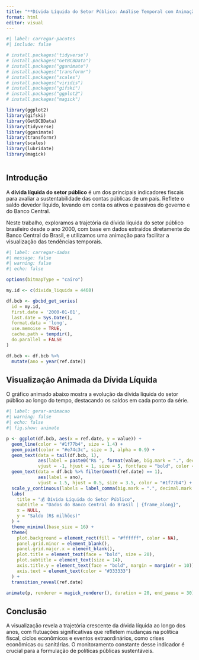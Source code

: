 ---
title: "**Dívida Líquida do Setor Público: Análise Temporal com Animação**"
format: html
editor: visual
---

```{r}
#| label: carregar-pacotes
#| include: false

# install.packages('tidyverse')
# install.packages("GetBCBData")
# install.packages("gganimate") 
# install.packages("transformr") 
# install.packages("scales")
# install.packages("viridis")
# install.packages("gifski")
# install.packages("ggplot2")
# install.packages("magick")

library(ggplot2)
library(gifski)
library(GetBCBData)
library(tidyverse)
library(gganimate)
library(transformr)
library(scales)
library(lubridate)
library(magick)
```

```{r}


```

## Introdução

A **dívida líquida do setor público** é um dos principais indicadores fiscais para avaliar a sustentabilidade das contas públicas de um país. Reflete o saldo devedor líquido, levando em conta os ativos e passivos do governo e do Banco Central.

Neste trabalho, exploramos a trajetória da dívida líquida do setor público brasileiro desde o ano 2000, com base em dados extraídos diretamente do Banco Central do Brasil, e utilizamos uma animação para facilitar a visualização das tendências temporais.

```{r}
#| label: carregar-dados
#| message: false
#| warning: false
#| echo: false

options(bitmapType = "cairo")

my.id <- c(divida_liquida = 4468)

df.bcb <- gbcbd_get_series(
  id = my.id,
  first.date = '2000-01-01',
  last.date = Sys.Date(),
  format.data = 'long',
  use.memoise = TRUE,
  cache.path = tempdir(),
  do.parallel = FALSE
)

df.bcb <- df.bcb %>%
  mutate(ano = year(ref.date))
```

## 

## Visualização Animada da Dívida Líquida

O gráfico animado abaixo mostra a evolução da dívida líquida do setor público ao longo do tempo, destacando os saldos em cada ponto da série.

```{r}
#| label: gerar-animacao
#| warning: false
#| echo: false
#| fig.show: animate

p <- ggplot(df.bcb, aes(x = ref.date, y = value)) +
  geom_line(color = "#1f77b4", size = 1.4) +
  geom_point(color = "#e74c3c", size = 3, alpha = 0.9) +
  geom_text(data = tail(df.bcb, 1),
            aes(label = paste0("R$ ", format(value, big.mark = ".", decimal.mark = ","))),
            vjust = -1, hjust = 1, size = 5, fontface = "bold", color = "#1f77b4") +
  geom_text(data = df.bcb %>% filter(month(ref.date) == 1),
            aes(label = ano),
            vjust = 1.5, hjust = 0.5, size = 3.5, color = "#1f77b4") +
  scale_y_continuous(labels = label_comma(big.mark = ".", decimal.mark = ",")) +
  labs(
    title = "💰 Dívida Líquida do Setor Público",
    subtitle = "Dados do Banco Central do Brasil | {frame_along}",
    x = NULL,
    y = "Saldo (R$ milhões)"
  ) +
  theme_minimal(base_size = 16) +
  theme(
    plot.background = element_rect(fill = "#ffffff", color = NA),
    panel.grid.minor = element_blank(),
    panel.grid.major.x = element_blank(),
    plot.title = element_text(face = "bold", size = 20),
    plot.subtitle = element_text(size = 14),
    axis.title.y = element_text(face = "bold", margin = margin(r = 10)),
    axis.text = element_text(color = "#333333")
  ) +
  transition_reveal(ref.date)

animate(p, renderer = magick_renderer(), duration = 20, end_pause = 30)
```

## Conclusão

A visualização revela a trajetória crescente da dívida líquida ao longo dos anos, com flutuações significativas que refletem mudanças na política fiscal, ciclos econômicos e eventos extraordinários, como crises econômicas ou sanitárias. O monitoramento constante desse indicador é crucial para a formulação de políticas públicas sustentáveis.

```         
```
